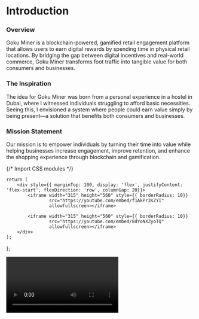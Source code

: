 # **Introduction**
### **Overview**
Goku Miner is a blockchain-powered, gamified retail engagement platform that allows users to earn digital rewards by spending time in physical retail locations. By bridging the gap between digital incentives and real-world commerce, Goku Miner transforms foot traffic into tangible value for both consumers and businesses.

### **The Inspiration**
The idea for Goku Miner was born from a personal experience in a hostel in Dubai, where I witnessed individuals struggling to afford basic necessities. Seeing this, I envisioned a system where people could earn value simply by being present—a solution that benefits both consumers and businesses.

### **Mission Statement**
Our mission is to empower individuals by turning their time into value while helping businesses increase engagement, improve retention, and enhance the shopping experience through blockchain and gamification.






{/* Import CSS modules */}

    return (
        <div style={{ marginTop: 100, display: 'flex', justifyContent: 'flex-start', flexDirection: 'row', columnGap: 20}}>
            <iframe width="315" height="560" style={{ borderRadius: 10}}
                    src="https://youtube.com/embed/f1AkPr3sZYI"
                    allowfullscreen></iframe>

            <iframe width="315" height="560" style={{ borderRadius: 10}}
                    src="https://youtube.com/embed/8dYoNXZyoTQ"
                    allowfullscreen></iframe>
        </div>
    );
};

<Video/>
